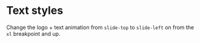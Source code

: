 # Text styles

Change the logo + text animation from `slide-top` to `slide-left` on from the `xl` breakpoint and up.
